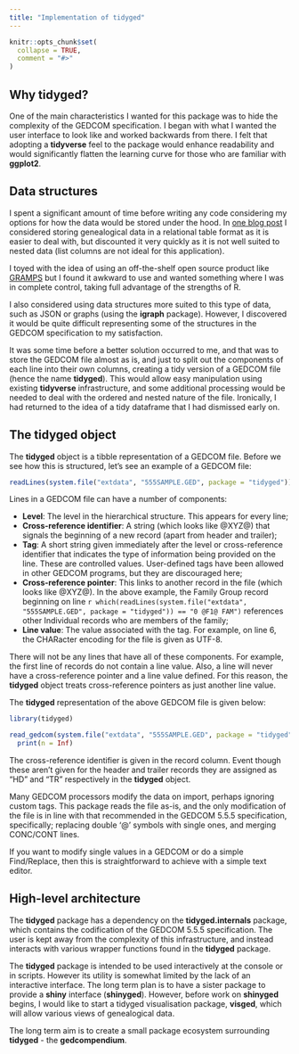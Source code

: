 ```yaml
---
title: "Implementation of tidyged"
---
```


```r
knitr::opts_chunk$set(
  collapse = TRUE,
  comment = "#>"
)
```


## Why tidyged?

One of the main characteristics I wanted for this package was to hide the complexity of the GEDCOM specification. I began with what I wanted the user interface to look like and worked backwards from there. I felt that adopting a **tidyverse** feel to the package would enhance readability and would significantly flatten the learning curve for those who are familiar with **ggplot2**.

## Data structures

I spent a significant amount of time before writing any code considering my options for how the data would be stored under the hood. In [one blog post](https://r-house.netlify.com/2019/12/30/can-genealogical-data-be-tidy/) I considered storing genealogical data in a relational table format as it is easier to deal with, but discounted it very quickly as it is not well suited to nested data (list columns are not ideal for this application).

I toyed with the idea of using an off-the-shelf open source product like [GRAMPS](https://gramps-project.org/blog/) but I found it awkward to use and wanted something where I was in complete control, taking full advantage of the strengths of R.

I also considered using data structures more suited to this type of data, such as JSON or graphs (using the **igraph** package). However, I discovered it would be quite difficult representing some of the structures in the GEDCOM specification to my satisfaction.

It was some time before a better solution occurred to me, and that was to store the GEDCOM file almost as is, and just to split out the components of each line into their own columns, creating a tidy version of a GEDCOM file (hence the name **tidyged**). This would allow easy manipulation using existing **tidyverse** infrastructure, and some additional processing would be needed to deal with the ordered and nested nature of the file. Ironically, I had returned to the idea of a tidy dataframe that I had dismissed early on.

## The tidyged object

The **tidyged** object is a tibble representation of a GEDCOM file. Before we see how this is structured, let's see an example of a GEDCOM file:

```r
readLines(system.file("extdata", "555SAMPLE.GED", package = "tidyged"))
```

Lines in a GEDCOM file can have a number of components:

* **Level**: The level in the hierarchical structure. This appears for every line;
* **Cross-reference identifier**: A string (which looks like @XYZ@) that signals the beginning of a new record (apart from header and trailer);
* **Tag**: A short string given immediately after the level or cross-reference identifier that indicates the type of information being provided on the line. These are controlled values. User-defined tags have been allowed in other GEDCOM programs, but they are discouraged here;
* **Cross-reference pointer**: This links to another record in the file (which looks like @XYZ@). In the above example, the Family Group record beginning on line `r which(readLines(system.file("extdata", "555SAMPLE.GED", package = "tidyged")) == "0 @F1@ FAM")` references other Individual records who are members of the family;
* **Line value**: The value associated with the tag. For example, on line 6, the CHARacter encoding for the file is given as UTF-8.

There will not be any lines that have all of these components. For example, the first line of records do not contain a line value. Also, a line will never have a cross-reference pointer and a line value defined. For this reason, the **tidyged** object treats cross-reference pointers as just another line value.

The **tidyged** representation of the above GEDCOM file is given below:

```r
library(tidyged)

read_gedcom(system.file("extdata", "555SAMPLE.GED", package = "tidyged")) %>% 
  print(n = Inf)
```

The cross-reference identifier is given in the record column. Event though these aren't given for the header and trailer records they are assigned as "HD" and "TR" respectively in the **tidyged** object.

Many GEDCOM processors modify the data on import, perhaps ignoring custom tags. This package reads the file as-is, and the only modification of the file is in line with that recommended in the GEDCOM 5.5.5 specification, specifically; replacing double '@' symbols with single ones, and merging CONC/CONT lines. 

If you want to modify single values in a GEDCOM or do a simple Find/Replace, then this is straightforward to achieve with a simple text editor.

## High-level architecture

The **tidyged** package has a dependency on the **tidyged.internals** package, which contains the codification of the GEDCOM 5.5.5 specification. The user is kept away from the complexity of this infrastructure, and instead interacts with various wrapper functions found in the **tidyged** package.

The **tidyged** package is intended to be used interactively at the console or in scripts. However its utility is somewhat limited by the lack of an interactive interface. The long term plan is to have a sister package to provide a **shiny** interface (**shinyged**). However, before work on **shinyged** begins, I would like to start a tidyged visualisation package, **visged**, which will allow various views of genealogical data.

The long term aim is to create a small package ecosystem surrounding **tidyged** - the **gedcompendium**.





